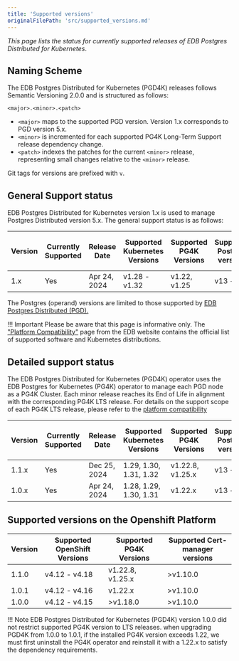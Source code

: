 ```yaml
---
title: 'Supported versions'
originalFilePath: 'src/supported_versions.md'
---
```


*This page lists the status for currently supported
releases of EDB Postgres Distributed for Kubernetes*.

## Naming Scheme

The EDB Postgres Distributed for Kubernetes (PGD4K) releases follows Semantic Versioning
2.0.0 and is structured as follows:

```
<major>.<minor>.<patch>
```

-   `<major>` maps to the supported PGD version. Version 1.x corresponds to PGD version 5.x.
-   `<minor>` is incremented for each supported PG4K Long-Term Support release dependency change.
-   `<patch>` indexes the patches for the current `<minor>` release,
    representing small changes relative to the `<minor>` release.

Git tags for versions are prefixed with `v`.

## General Support status

EDB Postgres Distributed for Kubernetes version 1.x is used to manage Postgres Distributed version 5.x.
The general support status is as follows:

| Version | Currently Supported | Release Date | Supported Kubernetes Versions | Supported PG4K Versions | Supported Postgres versions | Supported Postgres Distributed versions |
| ------- | ------------------- | ------------ | ----------------------------- | ----------------------- | --------------------------- | --------------------------------------- |
| 1.x     | Yes                 | Apr 24, 2024 | v1.28 - v1.32                 | v1.22, v1.25            | v13 - v17                   | v5.5.1 - v5.6.1                         |

The Postgres (operand) versions are limited to those supported by
[EDB Postgres Distributed (PGD).](/pgd/latest/)

!!! Important
    Please be aware that this page is informative only.
    The ["Platform Compatibility"](https://www.enterprisedb.com/product-compatibility#bdrk8s) page
    from the EDB website contains the official list of supported software and
    Kubernetes distributions.

## Detailed support status

The EDB Postgres Distributed for Kubernetes (PGD4K) operator uses the EDB Postgres for Kubernetes
(PG4K) operator to manage each PGD node as a PG4K Cluster. Each minor release reaches its End of Life
in alignment with the corresponding PG4K LTS release. For details on the support scope of each PG4K LTS
release, please refer to the [platform compatibility](https://www.enterprisedb.com/resources/platform-compatibility#pgk8s)

| Version | Currently Supported | Release Date | Supported Kubernetes Versions | Supported PG4K Versions | Supported Postgres versions | Supported Postgres Distributed versions |
| ------- | ------------------- | ------------ | ----------------------------- | ----------------------- | --------------------------- | --------------------------------------- |
| 1.1.x   | Yes                 | Dec 25, 2024 | 1.29, 1.30, 1.31, 1.32        | v1.22.8, v1.25.x        | v13 - v17                   | v5.5.1 - v5.6.1                         |
| 1.0.x   | Yes                 | Apr 24, 2024 | 1.28, 1.29, 1.30, 1.31        | v1.22.x                 | v13 - v17                   | v5.5.1 - v5.6.0                         |

## Supported versions on the Openshift Platform

| Version | Supported OpenShift Versions | Supported PG4K Versions | Supported Cert-manager versions |
| ------- | ---------------------------- | ----------------------- | ------------------------------- |
| 1.1.0   | v4.12 - v4.18                | v1.22.8, v1.25.x        | >v1.10.0                        |
| 1.0.1   | v4.12 - v4.16                | v1.22.x                 | >v1.10.0                        |
| 1.0.0   | v4.12 - v4.15                | >v1.18.0                | >v1.10.0                        |

!!! Note
    EDB Postgres Distributed for Kubernetes (PGD4K) version 1.0.0 did not restrict supported PG4K version
    to LTS releases. when upgrading PGD4K from 1.0.0 to 1.0.1, if the installed PG4K version exceeds 1.22,
    we must first uninstall the PG4K operator and reinstall it with a 1.22.x to satisfy the dependency
    requirements.
